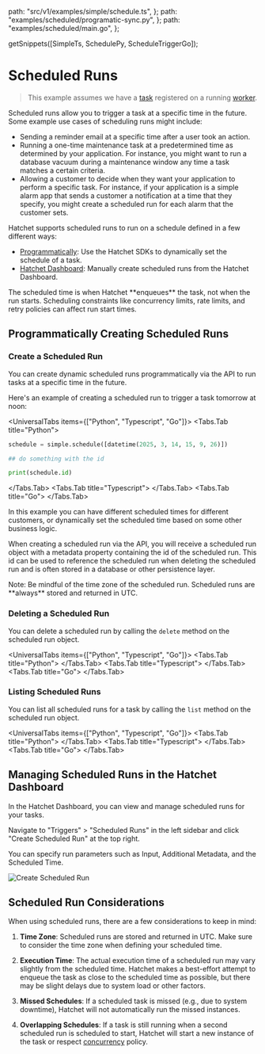 
  path: "src/v1/examples/simple/schedule.ts",
};
  path: "examples/scheduled/programatic-sync.py",
};
  path: "examples/scheduled/main.go",
};

  getSnippets([SimpleTs, SchedulePy, ScheduleTriggerGo]);

# Scheduled Runs

> This example assumes we have a [task](./your-first-task.mdx) registered on a running [worker](./workers.mdx).

Scheduled runs allow you to trigger a task at a specific time in the future. Some example use cases of scheduling runs might include:

- Sending a reminder email at a specific time after a user took an action.
- Running a one-time maintenance task at a predetermined time as determined by your application. For instance, you might want to run a database vacuum during a maintenance window any time a task matches a certain criteria.
- Allowing a customer to decide when they want your application to perform a specific task. For instance, if your application is a simple alarm app that sends a customer a notification at a time that they specify, you might create a scheduled run for each alarm that the customer sets.

Hatchet supports scheduled runs to run on a schedule defined in a few different ways:

- [Programmatically](./scheduled-runs.mdx#programmatically-creating-scheduled-runs): Use the Hatchet SDKs to dynamically set the schedule of a task.
- [Hatchet Dashboard](./scheduled-runs.mdx#managing-scheduled-runs-in-the-hatchet-dashboard): Manually create scheduled runs from the Hatchet Dashboard.

<Callout type="warning">
  The scheduled time is when Hatchet **enqueues** the task, not when the run
  starts. Scheduling constraints like concurrency limits, rate limits, and retry
  policies can affect run start times.
</Callout>

## Programmatically Creating Scheduled Runs

### Create a Scheduled Run

You can create dynamic scheduled runs programmatically via the API to run tasks at a specific time in the future.

Here's an example of creating a scheduled run to trigger a task tomorrow at noon:

<UniversalTabs items={["Python", "Typescript", "Go"]}>
  <Tabs.Tab title="Python">
  ```python
  schedule = simple.schedule([datetime(2025, 3, 14, 15, 9, 26)])

## do something with the id

print(schedule.id)

```
</Tabs.Tab>
<Tabs.Tab title="Typescript">
  <GithubSnippet src={SimpleTs} target="Create a Scheduled Run" />
</Tabs.Tab>
<Tabs.Tab title="Go">
  <GithubSnippet src={ScheduleTriggerGo} target="Create" />
</Tabs.Tab>
</UniversalTabs>

In this example you can have different scheduled times for different customers, or dynamically set the scheduled time based on some other business logic.

When creating a scheduled run via the API, you will receive a scheduled run object with a metadata property containing the id of the scheduled run. This id can be used to reference the scheduled run when deleting the scheduled run and is often stored in a database or other persistence layer.

<Callout type="info">
Note: Be mindful of the time zone of the scheduled run. Scheduled runs are
**always** stored and returned in UTC.
</Callout>

### Deleting a Scheduled Run

You can delete a scheduled run by calling the `delete` method on the scheduled run object.

<UniversalTabs items={["Python", "Typescript", "Go"]}>
<Tabs.Tab title="Python">
  <GithubSnippet src={SchedulePy} target="Delete" />
</Tabs.Tab>
<Tabs.Tab title="Typescript">
  <GithubSnippet src={SimpleTs} target="Deleting a Scheduled Run" />
</Tabs.Tab>
<Tabs.Tab title="Go">
  <GithubSnippet src={ScheduleTriggerGo} target="Delete" />
</Tabs.Tab>
</UniversalTabs>

### Listing Scheduled Runs

You can list all scheduled runs for a task by calling the `list` method on the scheduled run object.

<UniversalTabs items={["Python", "Typescript", "Go"]}>
<Tabs.Tab title="Python">
  <GithubSnippet src={SchedulePy} target="List" />
</Tabs.Tab>
<Tabs.Tab title="Typescript">
  <GithubSnippet src={SimpleTs} target="Listing Scheduled Runs" />
</Tabs.Tab>
<Tabs.Tab title="Go">
  <GithubSnippet src={ScheduleTriggerGo} target="List" />
</Tabs.Tab>
</UniversalTabs>

## Managing Scheduled Runs in the Hatchet Dashboard

In the Hatchet Dashboard, you can view and manage scheduled runs for your tasks.

Navigate to "Triggers" > "Scheduled Runs" in the left sidebar and click "Create Scheduled Run" at the top right.

You can specify run parameters such as Input, Additional Metadata, and the Scheduled Time.

![Create Scheduled Run](../../public/schedule-dash.gif)

## Scheduled Run Considerations

When using scheduled runs, there are a few considerations to keep in mind:

1. **Time Zone**: Scheduled runs are stored and returned in UTC. Make sure to consider the time zone when defining your scheduled time.

2. **Execution Time**: The actual execution time of a scheduled run may vary slightly from the scheduled time. Hatchet makes a best-effort attempt to enqueue the task as close to the scheduled time as possible, but there may be slight delays due to system load or other factors.

3. **Missed Schedules**: If a scheduled task is missed (e.g., due to system downtime), Hatchet will not automatically run the missed instances.

4. **Overlapping Schedules**: If a task is still running when a second scheduled run is scheduled to start, Hatchet will start a new instance of the task or respect [concurrency](../concurrency/overview.mdx) policy.
```